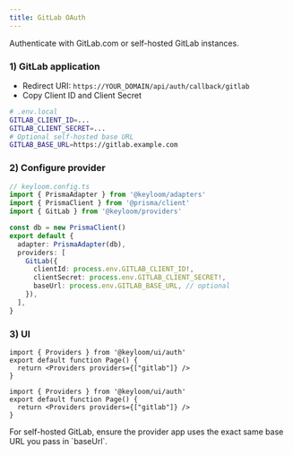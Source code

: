 ```yaml
---
title: GitLab OAuth
---
```



Authenticate with GitLab.com or self-hosted GitLab instances.

<Steps>

### 1) GitLab application

- Redirect URI: `https://YOUR_DOMAIN/api/auth/callback/gitlab`
- Copy Client ID and Client Secret

```bash
# .env.local
GITLAB_CLIENT_ID=...
GITLAB_CLIENT_SECRET=...
# Optional self-hosted base URL
GITLAB_BASE_URL=https://gitlab.example.com
```

### 2) Configure provider

```ts
// keyloom.config.ts
import { PrismaAdapter } from '@keyloom/adapters'
import { PrismaClient } from '@prisma/client'
import { GitLab } from '@keyloom/providers'

const db = new PrismaClient()
export default {
  adapter: PrismaAdapter(db),
  providers: [
    GitLab({
      clientId: process.env.GITLAB_CLIENT_ID!,
      clientSecret: process.env.GITLAB_CLIENT_SECRET!,
      baseUrl: process.env.GITLAB_BASE_URL, // optional
    }),
  ],
}
```

### 3) UI

<Tabs>
<Tab value="app" title="App Router">

```tsx
import { Providers } from '@keyloom/ui/auth'
export default function Page() {
  return <Providers providers={["gitlab"]} />
}
```

</Tab>
<Tab value="pages" title="Pages Router">

```tsx
import { Providers } from '@keyloom/ui/auth'
export default function Page() {
  return <Providers providers={["gitlab"]} />
}
```

</Tab>
</Tabs>

</Steps>

<Callout>
For self-hosted GitLab, ensure the provider app uses the exact same base URL you pass in `baseUrl`.
</Callout>

